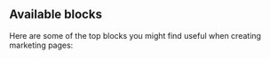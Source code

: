 ## Available blocks

Here are some of the top blocks you might find useful when creating marketing
pages:

<BlockGrid category="marketing" />
